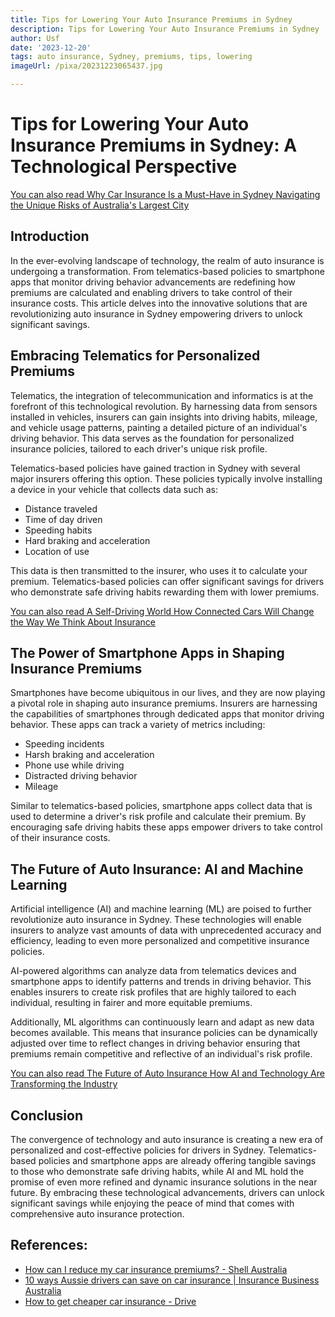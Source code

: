 ```yaml
---
title: Tips for Lowering Your Auto Insurance Premiums in Sydney
description: Tips for Lowering Your Auto Insurance Premiums in Sydney
author: Usf
date: '2023-12-20'
tags: auto insurance, Sydney, premiums, tips, lowering
imageUrl: /pixa/20231223065437.jpg

---
```

# Tips for Lowering Your Auto Insurance Premiums  in Sydney: A Technological Perspective

[You can also read Why Car Insurance Is a Must-Have in Sydney Navigating the Unique Risks of Australia's Largest City](Why%20Car%20Insurance%20Is%20a%20Must-Have%20in%20Sydney%20Navigating%20the%20Unique%20Risks%20of%20Australia%27s%20Largest%20City)


## Introduction

In the ever-evolving landscape of technology, the realm  of auto insurance is undergoing a transformation. From telematics-based policies to smartphone apps that monitor driving behavior advancements are redefining how premiums are calculated and enabling drivers to take control of their insurance costs. This article delves into the innovative solutions that are revolutionizing auto  insurance in Sydney empowering drivers to unlock significant savings.

## Embracing Telematics for Personalized Premiums

Telematics, the integration of telecommunication and informatics is at the forefront of this technological revolution. By harnessing data from  sensors  installed in vehicles, insurers can  gain  insights into driving habits, mileage, and vehicle usage  patterns, painting a detailed  picture of an individual's driving behavior. This data serves as the foundation for personalized insurance policies, tailored to each driver's unique risk profile.

Telematics-based policies have gained  traction in Sydney with  several major insurers offering this option. These policies typically involve installing a device in your  vehicle that collects data such as:

- Distance traveled
-  Time of day driven
- Speeding habits
- Hard  braking and acceleration
- Location  of use

This data is then transmitted  to  the insurer, who uses it  to calculate your premium. Telematics-based policies can offer  significant savings for drivers who demonstrate safe driving habits rewarding them  with lower premiums.

[You can also read A Self-Driving World How Connected Cars  Will Change the Way We Think About Insurance](A%20Self-Driving%20World%20How%20Connected%20Cars%20Will%20Change%20the%20Way%20We%20Think%20About%20Insurance)


## The Power  of Smartphone Apps in Shaping Insurance Premiums

Smartphones have become ubiquitous in our  lives, and they are now playing a pivotal role in shaping auto insurance premiums. Insurers are harnessing the  capabilities of smartphones through dedicated apps that monitor driving behavior. These apps can track a  variety of metrics including:

- Speeding incidents
- Harsh braking  and  acceleration
-  Phone  use while driving
- Distracted driving behavior
-  Mileage

Similar to telematics-based policies, smartphone apps collect data that is used to determine a driver's  risk profile and calculate their premium. By encouraging safe driving habits these apps empower  drivers to take control of their insurance costs.

## The Future of Auto Insurance: AI and Machine Learning

Artificial intelligence (AI)  and machine learning (ML)  are poised to further revolutionize auto  insurance in Sydney. These technologies will enable insurers to analyze vast amounts of data with unprecedented accuracy and  efficiency,  leading to even more personalized and competitive insurance policies.

AI-powered  algorithms can analyze data from telematics devices and smartphone apps to identify patterns and trends in driving  behavior. This enables insurers to create risk profiles that are highly tailored to each individual, resulting in fairer and more equitable  premiums.

Additionally,  ML algorithms can  continuously learn and adapt  as new  data becomes  available. This means that  insurance policies can be dynamically  adjusted over time to reflect changes in driving behavior ensuring that premiums remain competitive and reflective of  an individual's risk profile.

[You can also read The Future of Auto Insurance How AI and  Technology Are Transforming the Industry](The%20Future%20of%20Auto%20Insurance%20How%20AI%20and%20Technology%20Are%20Transforming%20the%20Industry)


## Conclusion

The convergence of  technology and auto insurance is creating  a new era of personalized and cost-effective policies for drivers in Sydney. Telematics-based policies and smartphone  apps are already offering tangible savings to those who demonstrate safe driving habits, while AI and ML hold the  promise of even  more refined and dynamic insurance solutions in the near future. By embracing  these  technological advancements, drivers can unlock significant savings while enjoying the peace of mind that comes with comprehensive  auto insurance protection.

## References:
- [How can I reduce my car insurance premiums? - Shell Australia](https://www.shell.com.au/motorists/go-well-content-hub/how-can-i-reduce-my-car-insurance-premiums.html)
- [10 ways Aussie drivers can save on car insurance | Insurance Business Australia](https://www.insurancebusinessmag.com/au/news/auto-motor/10-ways-aussie-drivers-can-save-on-car-insurance-406844.aspx)
- [How to get cheaper car insurance - Drive](https://www.drive.com.au/caradvice/how-to-get-cheaper-car-insurance/)
